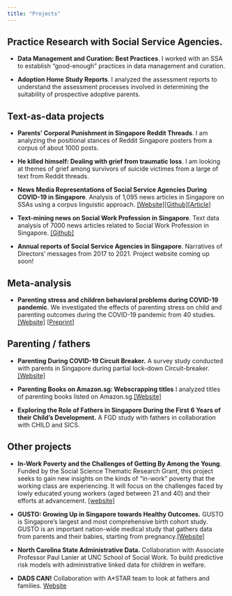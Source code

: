 ```yaml
---
title: "Projects"
---
```


## Practice Research with Social Service Agencies.

-   **Data Management and Curation: Best Practices**. I worked with an SSA to establish "good-enough" practices in data management and curation.

-   **Adoption Home Study Reports**. I analyzed the assessment reports to understand the assessment processes involved in determining the suitability of prospective adoptive parents.

## Text-as-data projects

-   **Parents' Corporal Punishment in Singapore Reddit Threads**. I am analyzing the positional stances of Reddit Singapore posters from a corpus of about 1000 posts.

-   **He killed himself: Dealing with grief from traumatic loss**. I am looking at themes of grief among survivors of suicide victimes from a large of text from Reddit threads.

-   **News Media Representations of Social Service Agencies During COVID-19 in Singapore**. Analysis of 1,095 news articles in Singapore on SSAs using a corpus linguistic approach. [\[Website\]](https://gerardchung.github.io/ssanews/)[\[Github\]](https://github.com/gerardchung/ssa_covid_news)\[[Article](https://fass.nus.edu.sg/ssr/wp-content/uploads/sites/8/2022/03/Snippet_Issue-1_2022_MinorityStress_CommunityConnectedness_NewsMedia_SocialServices.pdf)\]

-   **Text-mining news on Social Work Profession in Singapore**. Text data analysis of 7000 news articles related to Social Work Profession in Singapore. [\[Github\]](https://github.com/gerardchung/social_work_news_singapore)

-   **Annual reports of Social Service Agencies in Singapore**. Narratives of Directors' messages from 2017 to 2021. Project website coming up soon!

## Meta-analysis

-   **Parenting stress and children behavioral problems during COVID-19 pandemic**. We investigated the effects of parenting stress on child and parenting outcomes during the COVID-19 pandemic from 40 studies. [\[Website\]](https://gerardchung.github.io/meta_analysis_parentingstress/) \[[Preprint](https://psyarxiv.com/pzk5v/)\]

## Parenting / fathers

-   **Parenting During COVID-19 Circuit Breaker.** A survey study conducted with parents in Singapore during partial lock-down Circuit-breaker. [\[Website\]](https://sgcovidparenting.mystrikingly.com/)

-   **Parenting Books on Amazon.sg: Webscrapping titles** I analyzed titles of parenting books listed on Amazon.sg.[\[Website\]](https://gerardchung.github.io/amazon_parentingbooks/)

-   **Exploring the Role of Fathers in Singapore During the First 6 Years of their Child's Development.** A FGD study with fathers in collaboration with CHILD and SICS.

## Other projects

-   **In-Work Poverty and the Challenges of Getting By Among the Young**. Funded by the Social Science Thematic Research Grant, this project seeks to gain new insights on the kinds of "in-work" poverty that the working class are experiencing. It will focus on the challenges faced by lowly educated young workers (aged between 21 and 40) and their efforts at advancement. [\[website\]](https://fass.nus.edu.sg/ssr/research-projects/in-work-poverty-challenges-getting-by-among-the-young/)

-   **GUSTO: Growing Up in Singapore towards Healthy Outcomes.** GUSTO is Singapore's largest and most comprehensive birth cohort study. GUSTO is an important nation-wide medical study that gathers data from parents and their babies, starting from pregnancy.[\[Website\]](https://www.gusto.sg/)

-   **North Carolina State Administrative Data.** Collaboration with Associate Professor Paul Lanier at UNC School of Social Work. To build predictive risk models with administrative linked data for children in welfare.

-   **DADS CAN!** Collaboration with A\*STAR team to look at fathers and families. [Website](https://yahruj.wixsite.com/yahru)
